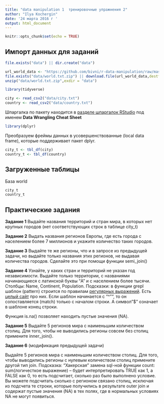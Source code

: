 ```yaml
---
title: "data manipulation 1  тренировочные упражнения 2"
author: "Ilya Kochergin"
date: '24 марта 2016 г '
output: html_document
---
```


```r
knitr::opts_chunk$set(echo = TRUE)
```

## Импорт данных для заданий



```r
file.exists("data") || dir.create("data") 
```

```r
url_world_data <- "https://github.com/bivni/r-data-manipulation/raw/master/world.txt.zip"
file.exists("data/world.txt.zip") || download.file(url_world_data,destfile = "data/world.txt.zip",mode = "wb")
unzip("data/world.txt.zip",exdir = "data")
```

```r
library(tidyverse)
```


```r
city <- read_csv2("data/city.txt")
country <- read_csv2("data/country.txt")
```



Шпаргалка по пакету находится в [разделе шпаргалок RStudio](http://rstudio.com/cheatsheets) под именем **Data Wrangling Cheat Sheet**

```r
library(dplyr)
```

Преобразуем фреймы данных в усовершенствованные (local data frame), которые поддерживает пакет dplyr.

```r
city_t <- tbl_df(city)
country_t <- tbl_df(country)
```


## Загруженные таблицы

База world

```r
city_t
country_t
```

## Практические задания

**Задание 1**
Выдайте названия территорий и стран мира, в которых нет крупных городов (нет соответствующих строк в таблице city_t)


**Задание 2**
Выдать названия регионов Европы, где есть города с населением более 7 миллионов и укажите количество таких городов.


**Задание 3**
Выдайте  те же регионы, что и в запросе из предыдущей задачи, но выдайте 
только названия этих регионов, не выдавая количества городов.
Сделайте это при помощи функции semi_join()  



**Задание 4**
Узнайте, у каких стран и территорий не указан год независимости. Выдайте только территории, c названиями начинающиеся с латинской буквы "A" и с населением более тысячи.  Столбцы: Name, Continent, Population. Подсказки:  в функции grepl   шаблон (pattern) строится по правилам [регулярных выражений](https://ru.wikipedia.org/wiki/Регулярные_выражения).  Есть [целый сайт](http://www.regular-expressions.info/rlanguage.html) про них. Если шаблон начинается с "^"", то он сопоставляется (match) только с началом строки. А символ "$" означает в шаблоне конец строки.   

Функция is.na() позволяет находить пустые значения (NA).


**Задание 5**
Выдайте 5 регионов мира с наименьшим количеством столиц. Для того, чтобы не выводились регионы совсем без столиц примените inner_join(). 



**Задание 6**
(модификация предыдущей задачи)

Выдайте 5 регионов мира с наименьшим количеством столиц. Для того, чтобы выводились регионы с нулевым количеством столиц примените  другой тип join. Подсказка: "Хакерская" замена sql-ной функции count: sum(логичесткое выражение) -- будет интерпретировать TRUE как 1, а FALSE как 0, то есть подсчитает, сколько раз было выполнено условие. Вы можете подсчитать сколько с регионом связано столиц, исключая из подсчета те строки, которые получились в результате outer join  и содержат пустые значения (NA) в тех полях, где в нормальных условиях NA не могут появиться. 




